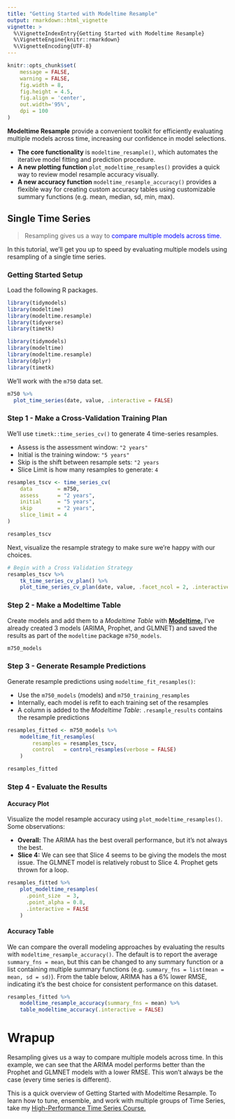 ```yaml
---
title: "Getting Started with Modeltime Resample"
output: rmarkdown::html_vignette
vignette: >
  %\VignetteIndexEntry{Getting Started with Modeltime Resample}
  %\VignetteEngine{knitr::rmarkdown}
  %\VignetteEncoding{UTF-8}
---
```


```r
knitr::opts_chunk$set(
    message = FALSE,
    warning = FALSE,
    fig.width = 8, 
    fig.height = 4.5,
    fig.align = 'center',
    out.width='95%', 
    dpi = 100
)
```



__Modeltime Resample__ provide a convenient toolkit for efficiently evaluating multiple models across time, increasing our confidence in model selections. 

- __The core functionality__ is `modeltime_resample()`, which automates the iterative model fitting and prediction procedure. 
- __A new plotting function__ `plot_modeltime_resamples()` provides a quick way to review model resample accuracy visually.
- __A new accuracy function__ `modeltime_resample_accuracy()` provides a flexible way for creating custom accuracy tables using customizable summary functions (e.g. mean, median, sd, min, max). 

## Single Time Series

> Resampling gives us a way to <span style='color:blue'>compare multiple models across time.</span>

In this tutorial, we'll get you up to speed by evaluating multiple models using resampling of a single time series. 

### Getting Started Setup

Load the following R packages. 

```r
library(tidymodels)
library(modeltime)
library(modeltime.resample)
library(tidyverse)
library(timetk)
```

```r
library(tidymodels)
library(modeltime)
library(modeltime.resample)
library(dplyr)
library(timetk)
```


We'll work with the `m750` data set. 

```r
m750 %>%
  plot_time_series(date, value, .interactive = FALSE)
```


### Step 1 - Make a Cross-Validation Training Plan

We'll use `timetk::time_series_cv()` to generate 4 time-series resamples.

- Assess is the assessment window: `"2 years"`
- Initial is the training window: `"5 years"`
- Skip is the shift between resample sets: `"2 years`
- Slice Limit is how many resamples to generate: `4`

```r
resamples_tscv <- time_series_cv(
    data        = m750,
    assess      = "2 years",
    initial     = "5 years",
    skip        = "2 years",
    slice_limit = 4
)

resamples_tscv
```

Next, visualize the resample strategy to make sure we're happy with our choices.

```r
# Begin with a Cross Validation Strategy
resamples_tscv %>%
    tk_time_series_cv_plan() %>%
    plot_time_series_cv_plan(date, value, .facet_ncol = 2, .interactive = FALSE)
```

### Step 2 - Make a Modeltime Table

Create models and add them to a _Modeltime Table_ with [__Modeltime.__](https://business-science.github.io/modeltime/articles/getting-started-with-modeltime.html) I've already created 3 models (ARIMA, Prophet, and GLMNET) and saved the results as part of the `modeltime` package `m750_models`.

```r
m750_models
```


### Step 3 - Generate Resample Predictions

Generate resample predictions using `modeltime_fit_resamples()`:

- Use the `m750_models` (models) and `m750_training_resamples`
- Internally, each model is refit to each training set of the resamples
- A column is added to the _Modeltime Table_: `.resample_results` contains the resample predictions

```r
resamples_fitted <- m750_models %>%
    modeltime_fit_resamples(
        resamples = resamples_tscv,
        control   = control_resamples(verbose = FALSE)
    )

resamples_fitted
```

### Step 4 - Evaluate the Results

#### Accuracy Plot

Visualize the model resample accuracy using `plot_modeltime_resamples()`. Some observations:

- __Overall:__ The ARIMA has the best overall performance, but it's not always the best. 
- __Slice 4:__ We can see that Slice 4 seems to be giving the models the most issue. The GLMNET model is relatively robust to Slice 4. Prophet gets thrown for a loop. 

```r
resamples_fitted %>%
    plot_modeltime_resamples(
      .point_size  = 3, 
      .point_alpha = 0.8,
      .interactive = FALSE
    )
```



#### Accuracy Table

We can compare the overall modeling approaches by evaluating the results with `modeltime_resample_accuracy()`. The default is to report the average `summary_fns = mean`, but this can be changed to any summary function or a list containing multiple summary functions (e.g. `summary_fns = list(mean = mean, sd = sd)`). From the table below, ARIMA has a 6% lower RMSE, indicating it's the best choice for consistent performance on this dataset.

```r
resamples_fitted %>%
    modeltime_resample_accuracy(summary_fns = mean) %>%
    table_modeltime_accuracy(.interactive = FALSE)
```


# Wrapup

Resampling gives us a way to compare multiple models across time. In this example, we can see that the ARIMA model performs better than the Prophet and GLMNET models with a lower RMSE. This won't always be the case (every time series is different). 

This is a quick overview of Getting Started with Modeltime Resample. To learn how to tune, ensemble, and work with multiple groups of Time Series, take my [High-Performance Time Series Course.](https://university.business-science.io/p/ds4b-203-r-high-performance-time-series-forecasting/) 
